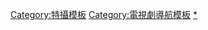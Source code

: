 {{Navbox
|name = 巨神戰擊隊
|title = 《[[巨神戰擊隊系列|巨神戰擊隊]]》系列
|state = {{{state|autocollapse}}}
|bodyclass = hlist

|above =
* [[奥飞娱乐]]

| group1 = 
| list1 =
* 《[[巨神战击队]]》
* 《[[巨神战击队Space Deleter|Space Deleter]]》
* 《[[巨神战击队超救分队|超救分队]]》

}}<noinclude>
[[Category:特攝模板]]
[[Category:電視劇導航模板]]
[[Category:巨神战击队|*]]
</noinclude>